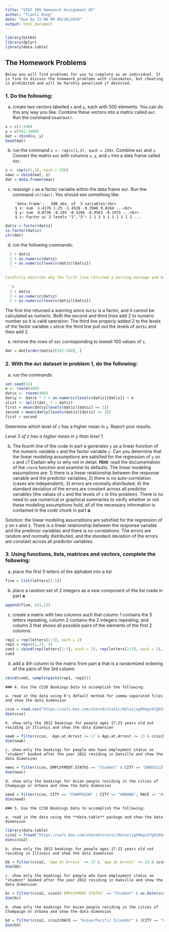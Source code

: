 ```yaml
---
title: "STAT 385 Homework Assignment 02"
author: "Tianli Ding"
date: "Due by 12:00 PM 09/28/2019"
output: html_document
---
```

```r
library(bit64)
library(dplyr)
library(data.table)
```
	
## The Homework Problems
	
	Below you will find problems for you to complete as an individual. It is fine to discuss the homework problems with classmates, but cheating is prohibited and will be harshly penalized if detected.
### 1. Do the following:
	
a. create two vectors labelled `x` and `y`, each with 500 elements.  You can do this any way you like.  Combine these vectors into a matrix called `mat`.  Run the command `head(mat)`.
```r
x = c(1:500)
y = c(501:1000)
mat = cbind(x, y)
head(mat)
```
	
b. run the command `z <- rep(c(1,3), each = 250)`.  Combine `mat` and `z`.  Convert the matrix `mat` with columns `x`, `y`, and `z` into a data frame called `dat`. 
	
```r
z <- rep(c(1,3), each = 250)
newc = cbind(mat, z)
dat = data.frame(newc)
```

c. reassign `z` as a factor variable within the data frame `dat`.  Run the command `str(dat)`.  You should see something like:
	
	    'data.frame':	500 obs. of  3 variables:<br>
	    $ x: num  1.4176 1.25 -1.4528 -0.3946 0.0264 ...<br>
	    $ y: num  0.0736 -0.193 -0.3286 -0.9563 -0.1975 ...<br>
	    $ z: Factor w/ 2 levels "1","3": 1 1 1 1 1 1 1 1 1 1 ...
	
```r
dat$z = factor(dat$z)
is.factor(dat$z)
str(dat)
```
	
d. run the following commands:
	
  ```r
	2 + dat$z
	2 + as.numeric(dat$z)
	2 + as.numeric(levels(dat$z)[dat$z])
	```
	
Carefully describe why the first line returned a warning message and both the second and third lines did not.  Which of the three lines properly added 2 to the levels of the factor variable `z`? Why?
	
```r
	2 + dat$z 
	2 + as.numeric(dat$z)
	2 + as.numeric(levels(dat$z)[dat$z])
```
The first line returned a warning since `dat$z` is a factor, and it cannot be calculated as numeric. Both the second and third lines add 2 to numeric number so it is valid operation. The third line properly added 2 to the levels of the factor variable `z` since the third line pull out the levels of `dat$z` and then add 2.

	
e. remove the rows of `dat` corresponding to lowest 100 values of `x`.  
```r
dat = dat[order(dat$x)[101:500], ]
```
	
	
### 2. With the `dat` dataset in problem 1, do the following:
	
a. run the commands:
	
```r
set.seed(13)
e <- rnorm(400)
dat$x <- rnorm(400)
dat$y <- dat$x * 2 + as.numeric(levels(dat$z)[dat$z]) + e
zlist <- split(dat, f = dat$z)
first = mean(dat$y[levels(dat$z)[dat$z] == 1])
second = mean(dat$y[levels(dat$z)[dat$z] == 3])
first < second
```
	
Determine which level of `z` has a higher mean in `y`.  Report your results.

*Level 3 of z has a higher mean in y than level 1.*

b.  The fourth line of the code in part a generates `y` as a linear function of the numeric variable `x` and the factor variable `z`.  Can you determine that the linear modeling assumptions are satisfied for the regression of `y` on `x` and `z`? Explain why or why not in detail. **Hint**: read the documentation of the `rnorm` function and examine its defaults.  The linear modeling assumptions are: 1) there is a linear relationship between the response variable and the predictor variables; 2) there is no auto-correlation (cases are independent); 3) errors are normally distributed; 4) the standard deviation of the errors are constant across all predictor variables (the values of `x` and the levels of `z` in this problem).  There is no need to use numerical or graphical summaries to verify whether or not these modeling assumptions hold, all of the necessary information is contained in the code chunk in part **a**.
  
  Solution: the linear modeling assumptions are satisfied for the regression of y on x and z. There is a linear relationship between the response variable and the predictor variables and there is no correlations. The errors are random and normally distributed, and the standard deviation of the errors are constant across all predictor variables.
	
	
### 3. Using functions, lists, matrices and vectors, complete the following:
	
a. place the first 5 letters of the alphabet into a list
```r
five = list(letters[1:5])
```
	
b. place a random set of 2 integers as a new component of the list made in part **a**  
```r
append(five, c(1,2))
```
	
c. create a matrix with two columns such that column 1 contains the 5 letters repeating, column 2 contains the 2 integers repeating, and column 3 that shows all possible pairs of the elements of the first 2 columns  
	
```r
rep1 = rep(letters[1:5], each = 2)
rep2 = rep(c(1,2), 5)
com3 = cbind(rep(letters[1:5], each = 2), rep(letters[1:5], each = 2), paste(rep1, rep2))
com3
```

d. add a 4th column to the matrix from part **c** that is a randomized ordering of the pairs of the 3rd column
	
```r
cbind(com3, sample(paste(rep1, rep2)))
```

	
	### 4. Use the CCSO Bookings Data to accomplish the following:
	
	a. read in the data using R's default method for comma separated files and show the data dimension
	
```r
ccso = read.csv("https://uofi.box.com/shared/static/9elozjsg99bgcb7gb546wlfr3r2gc9b7.csv")
dim(ccso)
```
	
	b. show only the 2012 bookings for people ages 17-23 years old not residing in Illinois and show the data dimension
```r
newb = filter(ccso,  Age.at.Arrest >= 17 & Age.at.Arrest <= 23 & ccso$STATE != "ILLINOIS" & as.Date(ccso$BOOKING.DATE, "%m/%d/%Y") >= "2012/01/01" & as.Date(ccso$BOOKING.DATE, "%m/%d/%Y") < "2013/01/01")
dim(newb)
```
	
	c. show only the bookings for people who have employment status as "student" booked after the year 2012 residing in Danville and show the data dimension

```r
newc = filter(ccso, EMPLOYMENT.STATUS == "Student" & CITY == "DANVILLE" & as.Date(ccso$BOOKING.DATE, "%m/%d/%Y") >= "2013/01/01")
dim(newc)
```
	

	d. show only the bookings for Asian people residing in the cities of Champaign or Urbana and show the data dimension

```r
newd = filter(ccso, CITY == "CHAMPAIGN" | CITY == "URBANA", RACE == "Asian/Pacific Islander" )
dim(newd)
```

	### 5. Use the CCSO Bookings Data to accomplish the following:
	
	a. read in the data using the **data.table** package and show the data dimension
```r
library(data.table)
ccso2 = fread("https://uofi.box.com/shared/static/9elozjsg99bgcb7gb546wlfr3r2gc9b7.csv")
dim(ccso2)
```
	
	b. show only the 2012 bookings for people ages 17-23 years old not residing in Illinois and show the data dimension
	
```r
bb = filter(ccso2, `Age at Arrest` >= 17 & `Age at Arrest` <= 23 & ccso2$STATE != "ILLINOIS" & as.Date(ccso2$`BOOKING DATE`, "%m/%d/%Y") < "2013/01/01" & as.Date(ccso2$`BOOKING DATE`, "%m/%d/%Y") >= "2012/01/01")
dim(bb)
```
	
	c. show only the bookings for people who have employment status as "student" booked after the year 2012 residing in Danville and show the data dimension
	
```r
bc = filter(ccso2, ccso2$`EMPLOYMENT STATUS` == "Student" & as.Date(ccso2$`BOOKING DATE`, "%m/%d/%Y") >= "2013/01/01" & ccso2$CITY == "DANVILLE")
dim(bc)
```
	
	d. show only the bookings for Asian people residing in the cities of Champaign or Urbana and show the data dimension
```r
bd = filter(ccso2, ccso2$RACE == "Asian/Pacific Islander" & (CITY == "CHAMPAIGN"| CITY == "URBANA") )
dim(bd)
```
	
	